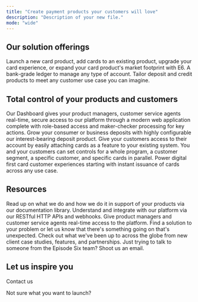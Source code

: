 ```yaml
---
title: "Create payment products your customers will love"
description: "Description of your new file."
mode: "wide"
---
```


## Our solution offerings

<CardGroup cols={2}>
  <Card title="Cards" icon="credit-card" href="episodesix.com" cta="Learn more">
    Launch a new card product, add cards to an existing product, upgrade your card experience, or expand your card product's market footprint with E6.
  </Card>
  <Card title="Ledger" icon="book-open" href="episodesix.com" cta="Learn more">
    A bank-grade ledger to manage any type of account. Tailor deposit and credit products to meet any customer use case you can imagine.
  </Card>
</CardGroup>

## Total control of your products and customers 

<CardGroup cols={2}>
  <Card title="A secure and seamless dashboard" icon="sparkles" href="episodesix.com" cta="Learn more">
    Our Dashboard gives your product managers, customer service agents real-time, secure access to our platform through a modern web application complete with role-based access and maker-checker processing for key actions.
  </Card>
  <Card title="Interest-bearing deposits" icon="money-bill-trend-up" href="episodesix.com" cta="Learn more">
    Grow your consumer or business deposits with highly configurable our interest-bearing deposit product.
  </Card>
</CardGroup>

<CardGroup cols={3}>
  <Card title="Add cards to any existing product" icon="handshake" cta="Learn more">
    Give your customers access to their account by easily attaching cards as a feature to your existing system.
  </Card>
  <Card title="Set controls at any level" icon="network-wired" cta="Learn more">
    You and your customers can set controls for a whole program, a customer segment, a specific customer, and specific cards in parallel.
  </Card>
  <Card title="Instant card issuance" icon="credit-card-front" href="episodesix.com" cta="Learn more">
    Power digital first card customer experiences starting with instant issuance of cards across any use case.
  </Card>
</CardGroup>

## Resources

<CardGroup cols={3}>
  <Card title="Documentation" icon="books" iconType="duotone">
    Read up on what we do and how we do it in support of your products via our documentation library.
  </Card>
  <Card title="Tech specs" icon="code-simple" iconType="duotone" cta="Learn more">
    Understand and integrate with our platform via our RESTful HTTP APIs and webhooks.
  </Card>
  <Card title="Dashboard" icon="computer" iconType="duotone" cta="Learn more">
    Give product managers and customer service agents real-time access to the platform.
  </Card>
  <Card title="New Card" icon="sparkles" iconType="duotone" cta="Learn more">
    Find a solution to your problem or let us know that there's something going on that's unexpected.
  </Card>
  <Card title="News" icon="newspaper" iconType="duotone" cta="Learn more">
    Check out what we've been up to across the globe from new client case studies, features, and partnerships.
  </Card>
  <Card title="Contact" icon="message-lines" iconType="duotone" cta="Learn more">
    Just trying to talk to someone from the Episode Six team? Shoot us an email.
  </Card>
</CardGroup>

## Let us inspire you

Contact us

Not sure what you want to launch?